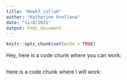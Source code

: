 ```yaml
---
title: "Week7_collab"
author: "Katherine Orellana"
date: "11/8/2021"
output: html_document
---
```


```r
knitr::opts_chunk$set(echo = TRUE)
```

Hey, here is a code chunk where you can work: 
```r

```


Here is a code chunk where I will work: 
```r

```

